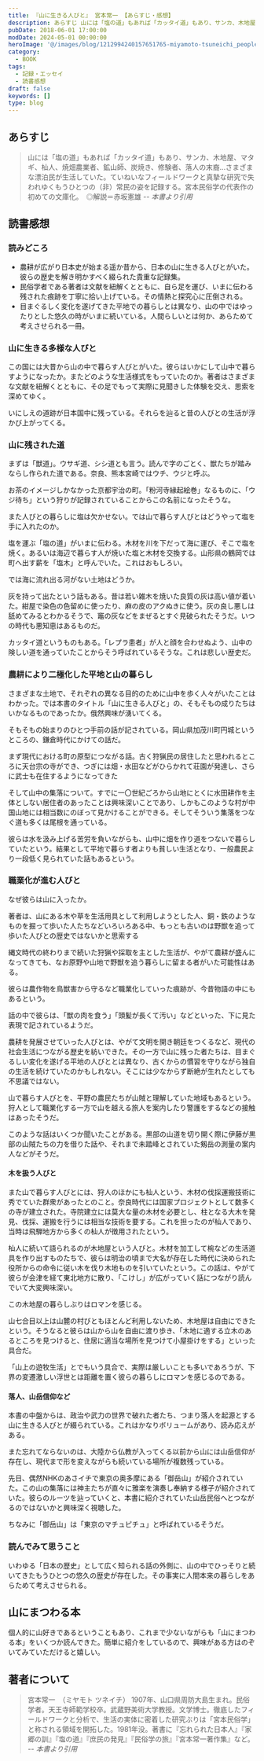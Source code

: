 ```yaml
---
title: 『山に生きる人びと』 宮本常一 【あらすじ・感想】
description: あらすじ 山には「塩の道」もあれば「カッタイ道」もあり、サンカ、木地屋、マタギ、杣人、焼畑農業者、鉱山師、炭焼き、修験者、落人の末裔…さまざまな漂泊民が生活していた。ていねいなフィールドワークと真摯な研究で失われゆくもうひとつの（非）常民の姿を記録する。宮本民俗学の代表作の初めての文庫化。　◎解説＝赤坂憲雄
pubDate: 2018-06-01 17:00:00
modDate: 2024-05-01 00:00:00
heroImage: '@/images/blog/1212994240157651765-miyamoto-tsuneichi_people-live-in-the-mountains.webp'
category:
  - BOOK
tags:
  - 記録・エッセイ
  - 読書感想
draft: false
keywords: []
type: blog
---
```



## あらすじ

> 山には「塩の道」もあれば「カッタイ道」もあり、サンカ、木地屋、マタギ、杣人、焼畑農業者、鉱山師、炭焼き、修験者、落人の末裔…さまざまな漂泊民が生活していた。ていねいなフィールドワークと真摯な研究で失われゆくもうひとつの（非）常民の姿を記録する。宮本民俗学の代表作の初めての文庫化。　◎解説＝赤坂憲雄 <cite>-- 本書より引用</cite>

## 読書感想

### 読みどころ

- 農耕が広がり日本史が始まる遥か昔から、日本の山に生きる人びとがいた。彼らの歴史を解き明かすべく綴られた貴重な記録集。
- 民俗学者である著者は文献を紐解くとともに、自ら足を運び、いまに伝わる残された痕跡を丁寧に拾い上げている。その情熱と探究心に圧倒される。
- 目まぐるしく変化を遂げてきた平地での暮らしとは異なり、山の中ではゆったりとした悠久の時がいまに続いている。人間らしいとは何か、あらためて考えさせられる一冊。

### 山に生きる多様な人びと

この国には大昔から山の中で暮らす人びとがいた。彼らはいかにして山中で暮らすようになったか。またどのような生活様式をもっていたのか。著者はさまざまな文献を紐解くとともに、その足でもって実際に見聞きした体験を交え、思索を深めてゆく。

いにしえの道跡が日本国中に残っている。それらを辿ると昔の人びとの生活が浮かび上がってくる。

### 山に残された道

まずは「獣道」。ウサギ道、シシ道とも言う。読んで字のごとく、獣たちが踏みならし作られた道である。奈良、熊本宮崎ではウチ、ウジと呼ぶ。

お茶のイメージしかなかった京都宇治の町。「粉河寺縁起絵巻」なるものに、「ウジ待ち」という狩りが記録されていることからこの名前になったそうな。

また人びとの暮らしに塩は欠かせない。では山で暮らす人びとはどうやって塩を手に入れたのか。

塩を運ぶ「塩の道」がいまに伝わる。木材を川を下だって海に運び、そこで塩を焼く。あるいは海辺で暮らす人が焼いた塩と木材を交換する。山形県の鶴岡では町へ出す薪を「塩木」と呼んでいた。これはおもしろい。

では海に流れ出る河がない土地はどうか。

灰を持って出たという話もある。昔は若い雑木を焼いた良質の灰は高い値が着いた。紺屋で染色の色留めに使ったり、麻の皮のアクぬきに使う。灰の良し悪しは舐めてみるとわかるそうで、竈の灰などをまぜるとすぐ見破られたそうだ。いつの時代も悪知恵はあるものだ。

カッタイ道というものもある。「レプラ患者」が人と顔を合わせぬよう、山中の険しい道を通っていたことからそう呼ばれているそうな。これは悲しい歴史だ。

### 農耕により二極化した平地と山の暮らし

さまざまな土地で、それぞれの異なる目的のために山中を歩く人々がいたことはわかった。では本書のタイトル「山に生きる人びと」の、そもそもの成りたちはいかなるものであったか。俄然興味が湧いてくる。

そもそもの始まりのひとつ手前の話が記されている。岡山県加茂川町円城というところの、鎌倉時代にかけての話だ。

まず現代における町の原型につながる話。古く狩猟民の居住したと思われるところに天台宗の寺ができ、つぎには畑・水田などがひらかれて荘園が発達し、さらに武士も在住するようになってきた

そして山中の集落について。すでに一〇世紀ごろから山地にとくに水田耕作を主体としない居住者のあったことは興味深いことであり、しかもこのような村が中国山地には相当数にのぼって見かけることができる。そしてそういう集落をつなぐ道も多くは尾根を通っている。

彼らは水を汲み上げる苦労を負いながらも、山中に畑を作り道をつないで暮らしていたという。結果として平地で暮らす者よりも貧しい生活となり、一般農民より一段低く見られていた話もあるという。

### 職業化が進む人びと

なぜ彼らは山に入ったか。

著者は、山にある木や草を生活用具として利用しようとした人、銅・鉄のようなものを掘って歩いた人たちなどいろいろある中、もっとも古いのは野獣を追って歩いた人びとの歴史ではないかと思索する

縄文時代の終わりまで続いた狩猟や採取を主とした生活が、やがて農耕が盛んになってきても、なお原野や山地で野獣を追う暮らしに留まる者がいた可能性はある。

彼らは農作物を鳥獣害から守るなど職業化していった痕跡が、今昔物語の中にもあるという。

話の中で彼らは、「獣の肉を食う」「頭髪が長くて汚い」などといった、下に見た表現で記されているようだ。

農耕を発展させていった人びとは、やがて文明を開き朝廷をつくるなど、現代の社会生活につながる歴史を紡いできた。その一方で山に残った者たちは、目まぐるしい変化を遂げる平地の人びととは異なり、古くからの慣習を守りながら独自の生活を続けていたのかもしれない。そこには少なからず断絶が生れたとしても不思議ではない。

山で暮らす人びとを、平野の農民たちが山賊と理解していた地域もあるという。狩人として職業化する一方で山を越える旅人を案内したり警護をするなどの接触はあったそうだ。

このような話はいくつか聞いたことがある。黒部の山道を切り開く際に伊藤が黒部の山賊たちの力を借りた話や、それまで未踏峰とされていた剱岳の測量の案内人などがそうだ。

#### 木を扱う人びと

また山で暮らす人びとには、狩人のほかにも杣人という、木材の伐採運搬技術に秀でていた群衆があったとのこと。奈良時代には国家プロジェクトとして数多くの寺が建立された。寺院建立には莫大な量の木材を必要とし、柱となる大木を発見、伐採、運搬を行うには相当な技術を要する。これを担ったのが杣人であり、当時は飛騨地方から多くの杣人が徴用されたという。

杣人に続いて語られるのが木地屋という人びと。木材を加工して椀などの生活道具を作り出すものたちで、彼らは明治の頃まで大名が存在した時代に決められた役所からの命令に従い木を伐り木地ものを引いていたという。この話は、やがて彼らが会津を経て東北地方に散り、「こけし」が広がっていく話につながり読んでいて大変興味深い。

この木地屋の暮らしぶりはロマンを感じる。

山七合目以上は山麓の村びともほとんど利用しないため、木地屋は自由にできたという。そうなると彼らは山から山を自由に渡り歩き、「木地に適する立木のあるところを見つけると、住居に適当な場所を見つけて小屋掛けをする」といった具合だ。

「山上の遊牧生活」とでもいう具合で、実際は厳しいことも多いであろうが、下界の変遷激しい浮世とは距離を置く彼らの暮らしにロマンを感じるのである。

#### 落人、山岳信仰など

本書の中盤からは、政治や武力の世界で破れた者たち、つまり落人を起源とする山に生きる人びとが綴られている。これはかなりボリュームがあり、読み応えがある。

また忘れてならないのは、大陸から仏教が入ってくる以前から山には山岳信仰が存在し、現代まで形を変えながらも続いている場所が複数残っている。

先日、偶然NHKのあさイチで東京の奥多摩にある「御岳山」が紹介されていた。この山の集落には神主たちが直々に雅楽を演奏し奉納する様子が紹介されていた。彼らのルーツを辿っていくと、本書に紹介されていた山岳民俗へとつながるのではないかと興味深く視聴した。

ちなみに「御岳山」は「東京のマチュピチュ」と呼ばれているそうだ。

### 読んでみて思うこと

いわゆる「日本の歴史」として広く知られる話の外側に、山の中でひっそりと続いてきたもうひとつの悠久の歴史が存在した。その事実に人間本来の暮らしをあらためて考えさせられる。

<div class='not-prose'>
  <div data-vc_mylinkbox_id='886753648'></div>
</div>

## 山にまつわる本

個人的に山好きであるということもあり、これまで少ないながらも「山にまつわる本」をいくつか読んできた。簡単に紹介をしているので、興味がある方はのぞいてみていただけると嬉しい。

<BlogCard
  title='【作品紹介】 「山」にまつわる本　～小説、ノンフィクションなどなど'
  description='「山」に興味を持つにいたるまで 突然ですが、「山」は好きですか？遠くから美しい山の稜線を眺めたり、一歩ずつ足を踏み入れ頂上を目指したり。いつからか私はすっかり山の虜になってしまいました。 もとはと言えば、身近に登山をする人がいたことや、『岳』という山岳救助をテーマにした漫画を読んだことがキッカケでし'
  url='https://www.neputa-note.net/2018/01/books-about-mountain/'
  domain='www.neputa-note.net'
/>

## 著者について

> 宮本常一　（ミヤモト ツネイチ） 1907年、山口県周防大島生まれ。民俗学者。天王寺師範学校卒。武蔵野美術大学教授。文学博士。徹底したフィールドワークと分析で、生活の実体に密着した研究ぶりは「宮本民俗学」と称される領域を開拓した。1981年没。著書に『忘れられた日本人』『家郷の訓』『塩の道』『庶民の発見』『民俗学の旅』『宮本常一著作集』など。 <cite>-- 本書より引用</cite>
